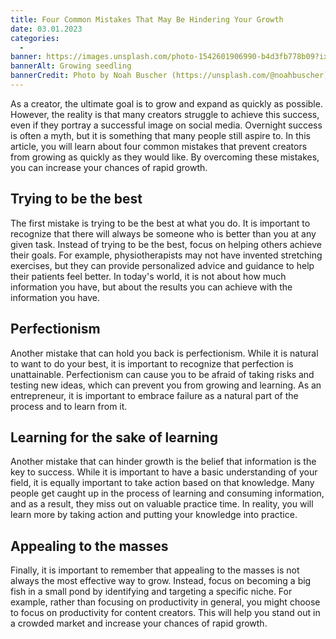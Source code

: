```yaml
---
title: Four Common Mistakes That May Be Hindering Your Growth
date: 03.01.2023
categories:
  -
banner: https://images.unsplash.com/photo-1542601906990-b4d3fb778b09?ixlib=rb-4.0.3&ixid=MnwxMjA3fDB8MHxwaG90by1wYWdlfHx8fGVufDB8fHx8&auto=format&fit=crop&w=3000&q=80
bannerAlt: Growing seedling
bannerCredit: Photo by Noah Buscher (https://unsplash.com/@noahbuscher)
---
```


As a creator, the ultimate goal is to grow and expand as quickly as possible. However, the reality is that many creators struggle to achieve this success,
even if they portray a successful image on social media. Overnight success is often a myth, but it is something that many people still aspire to.
In this article, you will learn about four common mistakes that prevent creators from growing as quickly as they would like.
By overcoming these mistakes, you can increase your chances of rapid growth.

## Trying to be the best

The first mistake is trying to be the best at what you do. It is important to recognize that there will always be someone who is better than you at any given task.
Instead of trying to be the best, focus on helping others achieve their goals. For example, physiotherapists may not have invented stretching exercises,
but they can provide personalized advice and guidance to help their patients feel better. In today's world, it is not about how much information you have,
but about the results you can achieve with the information you have.

## Perfectionism

Another mistake that can hold you back is perfectionism. While it is natural to want to do your best,
it is important to recognize that perfection is unattainable. Perfectionism can cause you to be afraid of taking risks and testing new ideas,
which can prevent you from growing and learning. As an entrepreneur, it is important to embrace failure as a natural part of the process and to learn from it.

## Learning for the sake of learning

Another mistake that can hinder growth is the belief that information is the key to success. While it is important to have a basic understanding of your field,
it is equally important to take action based on that knowledge. Many people get caught up in the process of learning and consuming information, and as a result,
they miss out on valuable practice time. In reality, you will learn more by taking action and putting your knowledge into practice.

## Appealing to the masses

Finally, it is important to remember that appealing to the masses is not always the most effective way to grow. Instead,
focus on becoming a big fish in a small pond by identifying and targeting a specific niche. For example, rather than focusing on productivity in general,
you might choose to focus on productivity for content creators. This will help you stand out in a crowded market and increase your chances of rapid growth.
